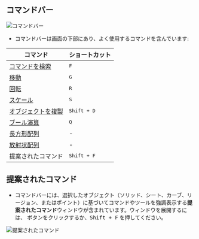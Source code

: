 ## コマンドバー

![コマンドバー](/img/command-bar.png)
- コマンドバーは画面の下部にあり、よく使用するコマンドを含んでいます:

| コマンド                      | ショートカット    |
| ----------------------------- | ---------------- |
| [コマンドを検索](/plasticity-essentials/command-palette) | <kbd>F</kbd>    |
| [移動](/common/move)            | <kbd>G</kbd>    |
| [回転](/common/rotate)          | <kbd>R</kbd>    |
| [スケール](/common/scale)        | <kbd>S</kbd>    |
| [オブジェクトを複製](/common/duplicate) | <kbd>Shift + D</kbd> |
| [ブール演算](/solid/boolean)     | <kbd>Q</kbd>    |
| [長方形配列](/common/rectangular-array) | -            |
| [放射状配列](/common/radial-array) | -            |
| 提案されたコマンド              | <kbd>Shift + F</kbd> |

## 提案されたコマンド
- コマンドバーには、選択したオブジェクト（ソリッド、シート、カーブ、リージョン、またはポイント）に基づいてコマンドやツールを強調表示する**提案されたコマンド**ウィンドウが含まれています。ウィンドウを展開するには、<ButtonIcon type="button-suggested-commands-dots"/> ボタンをクリックするか、<kbd>Shift + F</kbd> を押してください。

![提案されたコマンド](/img/suggested-commands.png)
